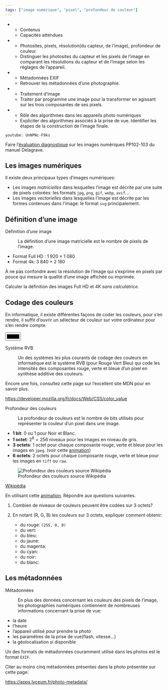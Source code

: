 ```yaml
---
tags: ["image numérique", "pixel", "profondeur de couleur"]
---
```


::: programme

::: list-table

   * - Contenus
     - Capacités attendues

   * - Photosites, pixels, résolution(du capteur, de l’image), profondeur de couleur.
     - Distinguer les photosites du capteur et les pixels de l’image en comparant les résolutions
       du capteur et de l’image selon les réglages de l’appareil.

   * - Métadonnées EXIF
     - Retrouver les métadonnées d’une photographie.

   * - Traitement d’image
     - Traiter par programme une image pour la transformer en agissant sur les trois composantes de
       ses pixels.

   * - Rôle des algorithmes dans les appareils photo numériques
     - Expliciter des algorithmes associés à la prise de vue. Identifier les étapes de la
       construction de l’image finale.

:::

:::

`youtube: UnNPNc-F9ks`

::: appli

Faire l'[évaluation diagnostique](https://lienmini.fr/3389-502) sur les images numériques PP102-103
du manuel Delagrave.

:::

## Les images numériques

Il existe deux principaux types d'images numériques:

- Les images _matricielles_ dans lesquelles l'image est décrite par une suite de pixels colorées:
  les formats `jpg`, `png`, `gif`, `webp`, `avif`...
- Les images _vectorielles_ dans lesquelles l'image est décrite par les formes contenues dans
  l'image: le format `svg` principalement.


<wc-wikimage title="Bitmap_VS_SVG.svg" caption="Les images photographiques que nous étudions dans ce chapitre sont matricielles, elles souffrent des effets de pixelisation lors des zooms. Au contraire les images vectorielles peuvent être affichées à n'importe quel niveau de zoom, on les utilise principalement pour les schémas et graphiques."></wc-wikimage>

## Définition d'une image

Définition d'une image

: La définition d'une image matricielle est le nombre de pixels de l'image.

::: example

- Format Full HD : 1 920 × 1 080
- Format 4k: 3 840 × 2 160

:::

::: plus

À ne pas confondre avec la résolution de l'image qui s'exprime en pixels par pouce qui mesure
la qualité d'une image affichée ou imprimée.

:::

::: appli

Calculer la définition des images Full HD et 4K _sans calculatrice_.

:::

## Codage des couleurs

En informatique, il existe différentes façons de coder les couleurs, pour s'en rendre, il suffit
d'ouvrir un sélecteur de couleur sur votre ordinateur pour s'en rendre compte.

<input type="color">

Système RVB

: Un des systèmes les plus courants de codage des couleurs en informatique est le système RVB (pour
Rouge Vert Bleu) qui code les intensités des composantes rouge, verte et bleue d'un pixel en
synthèse additive des couleurs.

::: {layout-ncol=2}

<wc-wikimage title="Synthese%2B.svg" caption="Synthèse additive des couleurs."></wc-wikimage>

<wc-wikimage title="Pixel_geometry_02_Pengo.jpg" caption="Dispositions possibles des mosaïques de lumières colorées dans un écran."></wc-wikimage>


:::

::: {.plus titre="Références des systèmes de couleurs sur MDN"}

Encore une fois, consultez cette page sur l'excellent site MDN pour en savoir plus.

<https://developer.mozilla.org/fr/docs/Web/CSS/color_value>

:::

Profondeur des couleurs

: La profondeur de couleurs est le nombre de bits utilisés pour représenter la couleur d'un pixel
dans une image.

::: example

- **1 bit**: 0 ou 1 pour Noir et Blanc.
- **1 octet**: $2^8=256$ niveaux pour les images en niveau de gris.
- **3 octets**: 1 octet pour chaque composante rouge, verte et bleue pour les images en `jpeg`. (voir
  cette [animation](https://apps.lyceum.fr/css-colors/))
- **6 octets**: 2 octets pour chaque composante rouge, verte et bleue pour les images en `tiff` ou
  `raw`.

![Profondeur des couleurs source Wikipédia](../../images/profondeur-couleur.png)

[Wikipédia](https://en.wikipedia.org/wiki/Color_depth){.cite-source}

:::

::: appli

En utilisant cette [animation](https://apps.lyceum.fr/css-colors/). Répondre aux questions
suivantes.

1. Combien de niveaux de couleurs peuvent être codées sur 3 octets?
2. En notant (R, G, B) les couleurs sur 3 octets, expliquer comment obtenir:

   - du rouge: `(255, 0, 0)`
   - du vert:
   - du bleu:
   - du jaune:
   - du magenta:
   - du cyan:
   - du noir:
   - du blanc:

:::


## Les métadonnées

Métadonnées

: En plus des données concernant les couleurs des pixels de l'image, les photographies numériques
contiennent de nombreuses informations concernant la prise de vue:

  - la date
  - l'heure
  - l'appareil utilisé pour prendre la photo
  - les paramètres de la prise de vue(flash, vitesse...)
  - la géolocalisation si disponible

Un des formats de métadonnées couramment utilisé dans les photos est le format `EXIF`.


::: appli

Citer au moins cinq métadonnées présentes dans la photo présentée sur cette page:

<https://apps.lyceum.fr/photo-metadata/>

:::